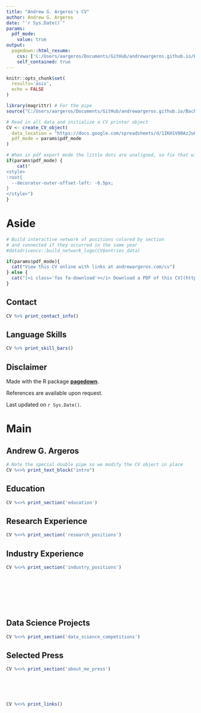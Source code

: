 ```yaml
---
title: "Andrew G. Argeros's CV"
author: Andrew G. Argeros
date: "`r Sys.Date()`"
params:
  pdf_mode:
    value: true
output:
  pagedown::html_resume:
    css: ['C:/Users/aargeros/Documents/GitHub/andrewargeros.github.io/Back End Code/dd_cv.css', 'resume']
    self_contained: true
---
```


```r
knitr::opts_chunk$set(
  results='asis', 
  echo = FALSE
)

library(magrittr) # For the pipe
source("C:/Users/aargeros/Documents/GitHub/andrewargeros.github.io/Back End Code/cv_printing_functions.r")

# Read in all data and initialize a CV printer object
CV <- create_CV_object(
  data_location = "https://docs.google.com/spreadsheets/d/1IKH1V00AzJuF0vuKcjdQx_4N7e7apqaQv9jBzubm2vA/edit?usp=sharing",  
  pdf_mode = params$pdf_mode
)

```


```r
# When in pdf export mode the little dots are unaligned, so fix that with some conditional CSS.
if(params$pdf_mode) {
    cat("
<style>
:root{
  --decorator-outer-offset-left: -6.5px;
}
</style>")
}
```


Aside
================================================================================

```r
# Build interactive network of positions colored by section
# and connected if they occurred in the same year
#datadrivencv::build_network_logo(CV$entries_data)
```


```r
if(params$pdf_mode){
  cat("View this CV online with links at andrewargeros.com/cv")
} else {
  cat("[<i class='fas fa-download'></i> Download a PDF of this CV](https://github.com/andrewargeros/andrewargeros.github.io/raw/master/argeros_cv.pdf)")
}
```

Contact {#contact}
--------------------------------------------------------------------------------

```r
CV %>% print_contact_info()
```



Language Skills {#skills}
--------------------------------------------------------------------------------

```r
CV %>% print_skill_bars()
```



Disclaimer {#disclaimer}
--------------------------------------------------------------------------------

Made with the R package [**pagedown**](https://github.com/rstudio/pagedown).

References are available upon request.

Last updated on `r Sys.Date()`.



Main
================================================================================

Andrew G. Argeros {#title}
--------------------------------------------------------------------------------

```r
# Note the special double pipe so we modify the CV object in place
CV %<>% print_text_block("intro") 
```



Education {data-icon=graduation-cap data-concise=true}
--------------------------------------------------------------------------------

```r
CV %<>% print_section('education')
```



Research Experience {data-icon=laptop}
--------------------------------------------------------------------------------

```r
CV %<>% print_section('research_positions')
```



Industry Experience {data-icon=suitcase}
--------------------------------------------------------------------------------

```r
CV %<>% print_section('industry_positions')
```

<!-- These breaks just force a new page so section doesnt get cut off -->
<br>
<br>
<br>
<br>
<br>

Data Science Projects {data-icon=chart-line}
--------------------------------------------------------------------------------

```r
CV %<>% print_section('data_science_competitions')
```



Selected Press {data-icon=newspaper}
--------------------------------------------------------------------------------

```r
CV %<>% print_section('about_me_press')
```

<br>
<br>
<br>

```r
CV %<>% print_links()
```


